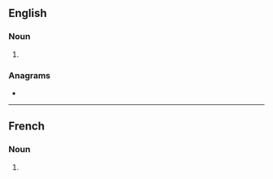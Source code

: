 ==English==

===Noun===
{{head|en|noun plural form}}

# {{plural of|accoutrement|lang=en}}

===Anagrams===
* {{anagrams|en|accouterments}}

----

==French==

===Noun===
{{head|fr|noun plural form|g=m}}

# {{plural of|accoutrement|lang=fr}}